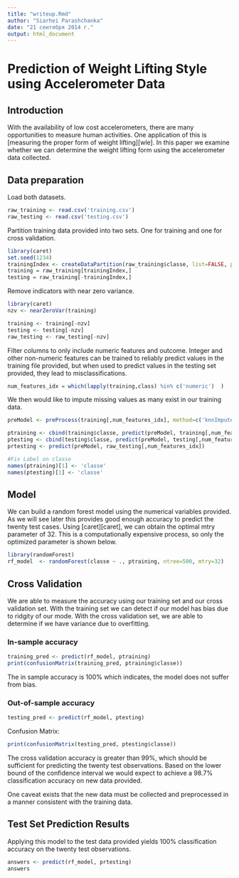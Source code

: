 ```yaml
---
title: "writeup.Rmd"
author: "Siarhei Parashchanka"
date: "21 сентября 2014 г."
output: html_document
---
```

Prediction of Weight Lifting Style using Accelerometer Data
========================================================

## Introduction

With the availability of low cost accelerometers, there are many opportunities to measure human activities. One application of this is [measuring the proper form of weight lifting][wle]. In this paper we examine whether we can determine the weight lifting form using the accelerometer data collected.


## Data preparation

Load both datasets.
```r
raw_training <- read.csv('training.csv')
raw_testing <- read.csv('testing.csv')
```

Partition training data provided into two sets. One for training and one for cross validation.

```r
library(caret)
set.seed(1234)
trainingIndex <- createDataPartition(raw_training$classe, list=FALSE, p=.9)
training = raw_training[trainingIndex,]
testing = raw_training[-trainingIndex,]
```

Remove indicators with near zero variance.
```r
library(caret)
nzv <- nearZeroVar(training)

training <- training[-nzv]
testing <- testing[-nzv]
raw_testing <- raw_testing[-nzv]
```


Filter columns to only include numeric features and outcome. Integer and other non-numeric features can be trained to reliably predict values in the training file provided, but when used to predict values in the testing set provided, they lead to misclassifications.
```r
num_features_idx = which(lapply(training,class) %in% c('numeric')  )
```

We then would like to impute missing values as many exist in our training data.

```r
preModel <- preProcess(training[,num_features_idx], method=c('knnImpute'))

ptraining <- cbind(training$classe, predict(preModel, training[,num_features_idx]))
ptesting <- cbind(testing$classe, predict(preModel, testing[,num_features_idx]))
prtesting <- predict(preModel, raw_testing[,num_features_idx])

#Fix Label on classe
names(ptraining)[1] <- 'classe'
names(ptesting)[1] <- 'classe'
```

## Model

We can build a random forest model using the numerical variables provided. As we will see later this provides good enough accuracy to predict the twenty test cases. Using [caret][caret], we can obtain the optimal mtry parameter of 32. This is a computationally expensive process, so only the optimized parameter is shown below.

```r
library(randomForest)
rf_model  <- randomForest(classe ~ ., ptraining, ntree=500, mtry=32)
```

## Cross Validation

We are able to measure the accuracy using our training set and our cross validation set. With the training set we can detect if our model has bias due to ridgity of our mode. With the cross validation set, we are able to determine if we have variance due to overfitting.

### In-sample accuracy
```r
training_pred <- predict(rf_model, ptraining) 
print(confusionMatrix(training_pred, ptraining$classe))
```
The in sample accuracy is 100% which indicates, the model does not suffer from bias.

### Out-of-sample accuracy
```r
testing_pred <- predict(rf_model, ptesting) 
```

Confusion Matrix: 
```r
print(confusionMatrix(testing_pred, ptesting$classe))
```

The cross validation accuracy is greater than 99%, which should be sufficient for predicting the twenty test observations. Based on the lower bound of the confidence interval we would expect to achieve a 98.7% classification accuracy on new data provided. 

One caveat exists that the new data must be collected and preprocessed in a manner consistent with the training data.

## Test Set Prediction Results

Applying this model to the test data provided yields 100% classification accuracy on the twenty test observations.
```r
answers <- predict(rf_model, prtesting) 
answers
```